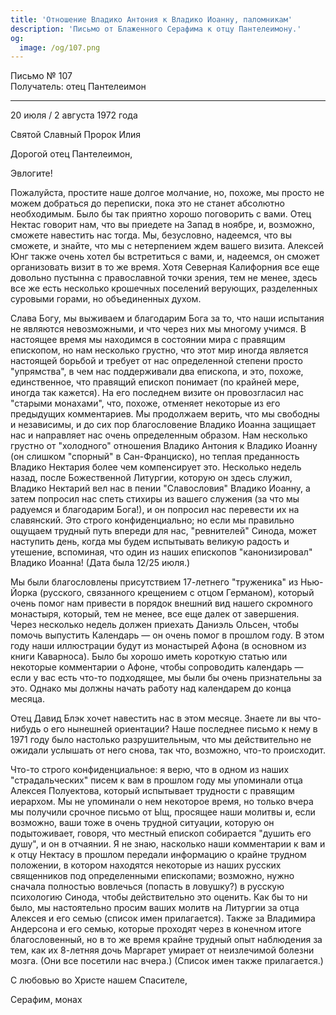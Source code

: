 ```yaml
---
title: 'Отношение Владико Антония к Владико Иоанну, паломникам'
description: 'Письмо от Блаженного Серафима к отцу Пантелеимону.'
og:
  image: /og/107.png
---
```


<div style={{textAlign:'right', fontFamily:'monospace'}}>Письмо № 107</div>
<div style={{textAlign:'left', fontFamily:'monospace'}}>Получатель: отец Пантелеимон</div>

---

20 июля / 2 августа 1972 года

Святой Славный Пророк Илия

Дорогой отец Пантелеимон,

Эвлогите!

Пожалуйста, простите наше долгое молчание, но, похоже, мы просто не можем добраться до переписки, пока это не станет абсолютно необходимым. Было бы так приятно хорошо поговорить с вами. Отец Нектас говорит нам, что вы приедете на Запад в ноябре, и, возможно, сможете навестить нас тогда. Мы, безусловно, надеемся, что вы сможете, и знайте, что мы с нетерпением ждем вашего визита. Алексей Юнг также очень хотел бы встретиться с вами, и, надеемся, он сможет организовать визит в то же время. Хотя Северная Калифорния все еще довольно пустынна с православной точки зрения, тем не менее, здесь все же есть несколько крошечных поселений верующих, разделенных суровыми горами, но объединенных духом.

Слава Богу, мы выживаем и благодарим Бога за то, что наши испытания не являются невозможными, и что через них мы многому учимся. В настоящее время мы находимся в состоянии мира с правящим епископом, но нам несколько грустно, что этот мир иногда является настоящей борьбой и требует от нас определенной степени просто "упрямства", в чем нас поддерживали два епископа, и это, похоже, единственное, что правящий епископ понимает (по крайней мере, иногда так кажется). На его последнем визите он провозгласил нас "старыми монахами", что, похоже, отменяет некоторые из его предыдущих комментариев. Мы продолжаем верить, что мы свободны и независимы, и до сих пор благословение Владико Иоанна защищает нас и направляет нас очень определенным образом. Нам несколько грустно от "холодного" отношения Владико Антония к Владико Иоанну (он слишком "спорный" в Сан-Франциско), но теплая преданность Владико Нектария более чем компенсирует это. Несколько недель назад, после Божественной Литургии, которую он здесь служил, Владико Нектарий вел нас в пении "Славословия" Владико Иоанну, а затем попросил нас спеть стихиры из вашего служения (за что мы радуемся и благодарим Бога!), и он попросил нас перевести их на славянский. Это строго конфиденциально; но если мы правильно ощущаем трудный путь впереди для нас, "ревнителей" Синода, может наступить день, когда мы будем испытывать великую радость и утешение, вспоминая, что один из наших епископов "канонизировал" Владико Иоанна! (Дата была 12/25 июля.)

Мы были благословлены присутствием 17-летнего "труженика" из Нью-Йорка (русского, связанного крещением с отцом Германом), который очень помог нам привести в порядок внешний вид нашего скромного монастыря, который, тем не менее, все еще далек от завершения. Через несколько недель должен приехать Даниэль Ольсен, чтобы помочь выпустить Календарь — он очень помог в прошлом году. В этом году наши иллюстрации будут из монастырей Афона (в основном из книги Каварноса). Было бы хорошо иметь короткую статью или некоторые комментарии о Афоне, чтобы сопроводить календарь — если у вас есть что-то подходящее, мы были бы очень признательны за это. Однако мы должны начать работу над календарем до конца месяца.

Отец Давид Блэк хочет навестить нас в этом месяце. Знаете ли вы что-нибудь о его нынешней ориентации? Наше последнее письмо к нему в 1971 году было настолько разрушительным, что мы действительно не ожидали услышать от него снова, так что, возможно, что-то происходит.

Что-то строго конфиденциальное: я верю, что в одном из наших "страдальческих" писем к вам в прошлом году мы упоминали отца Алексея Полуектова, который испытывает трудности с правящим иерархом. Мы не упоминали о нем некоторое время, но только вчера мы получили срочное письмо от Ыщ, просящее наши молитвы и, если возможно, ваши тоже в очень трудной ситуации, которую он подытоживает, говоря, что местный епископ собирается "душить его душу", и он в отчаянии. Я не знаю, насколько наши комментарии к вам и к отцу Нектасу в прошлом передали информацию о крайне трудном положении, в котором находятся некоторые из наших русских священников под определенными епископами; возможно, нужно сначала полностью вовлечься (попасть в ловушку?) в русскую психологию Синода, чтобы действительно это оценить. Как бы то ни было, мы настоятельно просим ваших молитв на Литургии за отца Алексея и его семью (список имен прилагается). Также за Владимира Андерсона и его семью, которые проходят через в конечном итоге благословенный, но в то же время крайне трудный опыт наблюдения за тем, как их 8-летняя дочь Маргарет умирает от неизлечимой болезни мозга. (Они все посетили нас вчера.) (Список имен также прилагается.)

С любовью во Христе нашем Спасителе,

Серафим, монах
